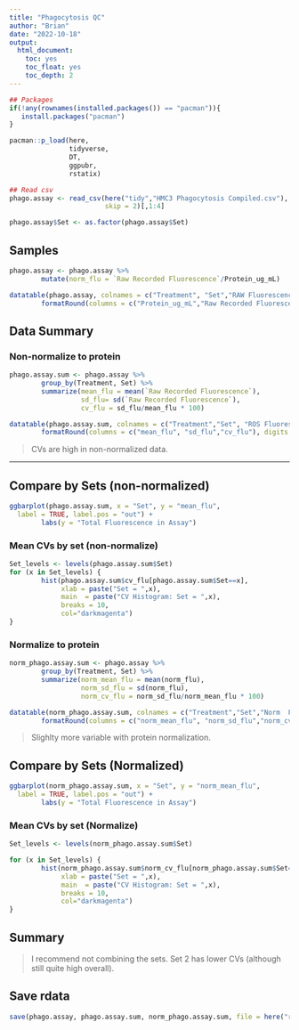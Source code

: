 ```yaml
---
title: "Phagocytosis QC"
author: "Brian"
date: "2022-10-18"
output:
  html_document:
    toc: yes
    toc_float: yes
    toc_depth: 2
---
```


```r
## Packages
if(!any(rownames(installed.packages()) == "pacman")){
   install.packages("pacman")
}

pacman::p_load(here,
               tidyverse,
               DT,
               ggpubr,
               rstatix)
```



```r
## Read csv
phago.assay <- read_csv(here("tidy","HMC3 Phagocytosis Compiled.csv"),
                        skip = 2)[,1:4]

phago.assay$Set <- as.factor(phago.assay$Set)
```


## Samples
```r
phago.assay <- phago.assay %>%
        mutate(norm_flu = `Raw Recorded Fluorescence`/Protein_ug_mL)

datatable(phago.assay, colnames = c("Treatment", "Set","RAW Fluorescence","Protein (ug/mL)","Norm Fluorescence per protein")) %>%
        formatRound(columns = c("Protein_ug_mL","Raw Recorded Fluorescence","norm_flu"), digits = 3)
```



## Data Summary 

### Non-normalize to protein
```r
phago.assay.sum <- phago.assay %>%
        group_by(Treatment, Set) %>%
        summarize(mean_flu = mean(`Raw Recorded Fluorescence`),
                  sd_flu= sd(`Raw Recorded Fluorescence`),
                  cv_flu = sd_flu/mean_flu * 100)

datatable(phago.assay.sum, colnames = c("Treatment","Set", "ROS Fluorescence","SD","CV (%)")) %>%
        formatRound(columns = c("mean_flu", "sd_flu","cv_flu"), digits = 3)
```

> CVs are high in non-normalized data. 

***

## Compare by Sets (non-normalized)

```r
ggbarplot(phago.assay.sum, x = "Set", y = "mean_flu",
  label = TRUE, label.pos = "out") +
        labs(y = "Total Fluorescence in Assay")
```

### Mean CVs by set (non-normalize)
```r
Set_levels <- levels(phago.assay.sum$Set)
for (x in Set_levels) {
        hist(phago.assay.sum$cv_flu[phago.assay.sum$Set==x],
             xlab = paste("Set = ",x),
             main  = paste("CV Histogram: Set = ",x),
             breaks = 10,
             col="darkmagenta")
}

```


### Normalize to protein
```r
norm_phago.assay.sum <- phago.assay %>%
        group_by(Treatment, Set) %>%
        summarize(norm_mean_flu = mean(norm_flu),
                  norm_sd_flu = sd(norm_flu),
                  norm_cv_flu = norm_sd_flu/norm_mean_flu * 100)

datatable(norm_phago.assay.sum, colnames = c("Treatment","Set","Norm  Fluorescence","SD","CV (%)")) %>%
        formatRound(columns = c("norm_mean_flu", "norm_sd_flu","norm_cv_flu"), digits = 3)
```

> Slighlty more variable with protein normalization. 

## Compare by Sets (Normalized)

```r
ggbarplot(norm_phago.assay.sum, x = "Set", y = "norm_mean_flu",
  label = TRUE, label.pos = "out") +
        labs(y = "Total Fluorescence in Assay")
```

### Mean CVs by set (Normalize)

```r
Set_levels <- levels(norm_phago.assay.sum$Set)

for (x in Set_levels) {
        hist(norm_phago.assay.sum$norm_cv_flu[norm_phago.assay.sum$Set==x],
             xlab = paste("Set = ",x),
             main  = paste("CV Histogram: Set = ",x),
             breaks = 10,
             col="darkmagenta")
}

```

## Summary

> I recommend not combining the sets. Set 2 has lower CVs (although still quite high overall).

## Save rdata
```r
save(phago.assay, phago.assay.sum, norm_phago.assay.sum, file = here("rdata","phago_tidy.rdata"))
```
